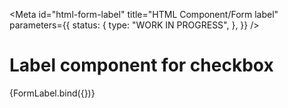<!-- @license CC0-1.0 -->


<Meta
  id="html-form-label"
  title="HTML Component/Form label"
  parameters={{
    status: {
      type: "WORK IN PROGRESS",
    },
  }}
/>

# Label component for checkbox

<Canvas>
  <Story
    name="--checkbox"
    args={{
      textContent: "Username",
      type: "checkbox",
    }}
  >
    {FormLabel.bind({})}
  </Story>
</Canvas>
